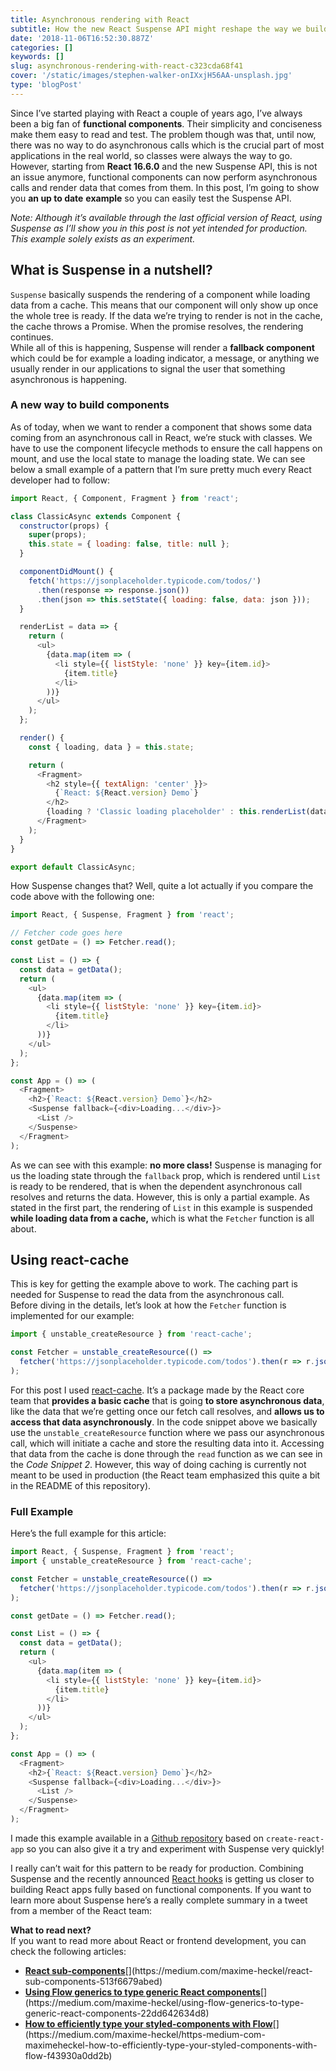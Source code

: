 ```yaml
---
title: Asynchronous rendering with React
subtitle: How the new React Suspense API might reshape the way we build components
date: '2018-11-06T16:52:30.887Z'
categories: []
keywords: []
slug: asynchronous-rendering-with-react-c323cda68f41
cover: '/static/images/stephen-walker-onIXxjH56AA-unsplash.jpg'
type: 'blogPost'
---
```


Since I’ve started playing with React a couple of years ago, I’ve always been a big fan of **functional components**. Their simplicity and conciseness make them easy to read and test. The problem though was that, until now, there was no way to do asynchronous calls which is the crucial part of most applications in the real world, so classes were always the way to go.  
However, starting from **React 16.6.0** and the new Suspense API, this is not an issue anymore, functional components can now perform asynchronous calls and render data that comes from them. In this post, I’m going to show you **an up to date** **example** so you can easily test the Suspense API.

_Note: Although it’s available through the last official version of React, using Suspense as I’ll show you in this post is not yet intended for production. This example solely exists as an experiment._

## What is Suspense in a nutshell?

`Suspense` basically suspends the rendering of a component while loading data from a cache. This means that our component will only show up once the whole tree is ready. If the data we’re trying to render is not in the cache, the cache throws a Promise. When the promise resolves, the rendering continues.   
While all of this is happening, Suspense will render a **fallback component** which could be for example a loading indicator, a message, or anything we usually render in our applications to signal the user that something asynchronous is happening.

### A new way to build components

As of today, when we want to render a component that shows some data coming from an asynchronous call in React, we’re stuck with classes. We have to use the component lifecycle methods to ensure the call happens on mount, and use the local state to manage the loading state. We can see below a small example of a pattern that I’m sure pretty much every React developer had to follow:

```javascript title=React component doing an asynchronous call before rendering the data implemented using a Class
import React, { Component, Fragment } from 'react';

class ClassicAsync extends Component {
  constructor(props) {
    super(props);
    this.state = { loading: false, title: null };
  }

  componentDidMount() {
    fetch('https://jsonplaceholder.typicode.com/todos/')
      .then(response => response.json())
      .then(json => this.setState({ loading: false, data: json }));
  }

  renderList = data => {
    return (
      <ul>
        {data.map(item => (
          <li style={{ listStyle: 'none' }} key={item.id}>
            {item.title}
          </li>
        ))}
      </ul>
    );
  };

  render() {
    const { loading, data } = this.state;

    return (
      <Fragment>
        <h2 style={{ textAlign: 'center' }}>
          {`React: ${React.version} Demo`}
        </h2>
        {loading ? 'Classic loading placeholder' : this.renderList(data)}
      </Fragment>
    );
  }
}

export default ClassicAsync;
```

How Suspense changes that? Well, quite a lot actually if you compare the code above with the following one:

```javascript {22-24} title=React component doing an asynchronous call before rendering the data implemented using React Suspense.
import React, { Suspense, Fragment } from 'react';

// Fetcher code goes here
const getDate = () => Fetcher.read();

const List = () => {
  const data = getData();
  return (
    <ul>
      {data.map(item => (
        <li style={{ listStyle: 'none' }} key={item.id}>
          {item.title}
        </li>
      ))}
    </ul>
  );
};

const App = () => (
  <Fragment>
    <h2>{`React: ${React.version} Demo`}</h2>
    <Suspense fallback={<div>Loading...</div>}>
      <List />
    </Suspense>
  </Fragment>
);
```

As we can see with this example: **no more class!** Suspense is managing for us the loading state through the `fallback` prop, which is rendered until `List` is ready to be rendered, that is when the dependent asynchronous call resolves and returns the data. However, this is only a partial example. As stated in the first part, the rendering of `List` in this example is suspended **while loading data from a cache,** which is what the `Fetcher` function is all about.

## Using react-cache

This is key for getting the example above to work. The caching part is needed for Suspense to read the data from the asynchronous call.  
Before diving in the details, let’s look at how the `Fetcher` function is implemented for our example:

```javascript title=Fetcher resource implementation using functions from react-cache
import { unstable_createResource } from 'react-cache';

const Fetcher = unstable_createResource(() =>
  fetcher('https://jsonplaceholder.typicode.com/todos').then(r => r.json())
);
```

For this post I used [react-cache](https://www.npmjs.com/package/react-cache). It’s a package made by the React core team that **provides a basic cache** that is going **to store asynchronous data**, like the data that we’re getting once our fetch call resolves, and **allows us to access that data asynchronously**. In the code snippet above we basically use the `unstable_createResource` function where we pass our asynchronous call, which will initiate a cache and store the resulting data into it. Accessing that data from the cache is done through the `read` function as we can see in the _Code Snippet 2_. However, this way of doing caching is currently not meant to be used in production (the React team emphasized this quite a bit in the README of this repository).

### Full Example

Here’s the full example for this article:

```javascript title=The full example of a functional React component using the Suspense API
import React, { Suspense, Fragment } from 'react';
import { unstable_createResource } from 'react-cache';

const Fetcher = unstable_createResource(() =>
  fetcher('https://jsonplaceholder.typicode.com/todos').then(r => r.json())
);

const getDate = () => Fetcher.read();

const List = () => {
  const data = getData();
  return (
    <ul>
      {data.map(item => (
        <li style={{ listStyle: 'none' }} key={item.id}>
          {item.title}
        </li>
      ))}
    </ul>
  );
};

const App = () => (
  <Fragment>
    <h2>{`React: ${React.version} Demo`}</h2>
    <Suspense fallback={<div>Loading...</div>}>
      <List />
    </Suspense>
  </Fragment>
);
```

I made this example available in a [Github repository](https://github.com/MaximeHeckel/react-suspense-example) based on `create-react-app` so you can also give it a try and experiment with Suspense very quickly!

I really can’t wait for this pattern to be ready for production. Combining Suspense and the recently announced [React hooks](https://reactjs.org/docs/hooks-intro.html) is getting us closer to building React apps fully based on functional components. If you want to learn more about Suspense here’s a really complete summary in a tweet from a member of the React team:

**What to read next?**  
If you want to read more about React or frontend development, you can check the following articles:

- [**React sub-components**](https://medium.com/maxime-heckel/react-sub-components-513f6679abed 'https://medium.com/maxime-heckel/react-sub-components-513f6679abed')[](https://medium.com/maxime-heckel/react-sub-components-513f6679abed)
- [**Using Flow generics to type generic React components**](https://medium.com/maxime-heckel/using-flow-generics-to-type-generic-react-components-22dd642634d8 'https://medium.com/maxime-heckel/using-flow-generics-to-type-generic-react-components-22dd642634d8')[](https://medium.com/maxime-heckel/using-flow-generics-to-type-generic-react-components-22dd642634d8)
- [**How to efficiently type your styled-components with Flow**](https://medium.com/maxime-heckel/https-medium-com-maximeheckel-how-to-efficiently-type-your-styled-components-with-flow-f43930a0dd2b 'https://medium.com/maxime-heckel/https-medium-com-maximeheckel-how-to-efficiently-type-your-styled-components-with-flow-f43930a0dd2b')[](https://medium.com/maxime-heckel/https-medium-com-maximeheckel-how-to-efficiently-type-your-styled-components-with-flow-f43930a0dd2b)
